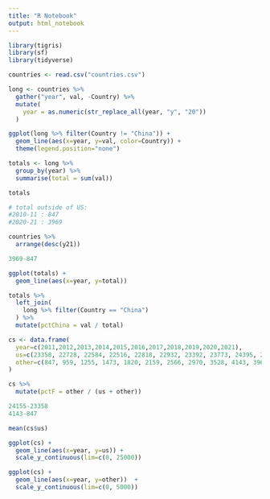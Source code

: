 ```yaml
---
title: "R Notebook"
output: html_notebook
---
```


```r
library(tigris)
library(sf)
library(tidyverse)
```


```r
countries <- read.csv("countries.csv")

long <- countries %>%
  gather("year", val, -Country) %>%
  mutate(
    year = as.numeric(str_replace_all(year, "y", "20"))
  )
```


```r
ggplot(long %>% filter(Country != "China")) +
  geom_line(aes(x=year, y=val, color=Country)) +
  theme(legend.position="none")
```
```r
totals <- long %>%
  group_by(year) %>%
  summarise(total = sum(val)) 

totals

# total outside of US:
#2010-11 : 847
#2020-21 : 3969

countries %>%
  arrange(desc(y21))

3969-847

ggplot(totals) +
  geom_line(aes(x=year, y=total))

totals %>%
  left_join(
    long %>% filter(Country == "China")
  ) %>%
  mutate(pctChina = val / total)
```

```r
cs <- data.frame(
  year=c(2011,2012,2013,2014,2015,2016,2017,2018,2019,2020,2021),
  us=c(23358, 22728, 22584, 22516, 22818, 22932, 23392, 23773, 24395, 24155, 24525),
  other=c(847, 959, 1255, 1473, 1820, 2159, 2566, 2970, 3528, 4143, 3969)
)

cs %>%
  mutate(pctF = other / (us + other))

24155-23358
4143-847

mean(cs$us)

ggplot(cs) +
  geom_line(aes(x=year, y=us)) +
  scale_y_continuous(lim=c(0, 25000))

ggplot(cs) + 
  geom_line(aes(x=year, y=other))  +
  scale_y_continuous(lim=c(0, 5000))
```

